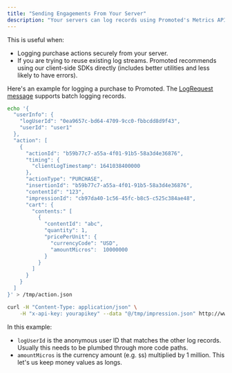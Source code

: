 ```yaml
---
title: "Sending Engagements From Your Server"
description: "Your servers can log records using Promoted's Metrics API. The [Metrics API accepts LogRequest proto messages as JSON HTTP requests](https://github.com/promotedai/schema/search?q=%22message+LogRequest%22)."
---
```


This is useful when:

* Logging purchase actions securely from your server.
* If you are trying to reuse existing log streams. Promoted recommends using our client-side SDKs directly (includes better utilities and less likely to have errors).

Here's an example for logging a purchase to Promoted. The [LogRequest message](https://github.com/promotedai/schema/search?q=%22message+LogRequest%22) supports batch logging records.

```bash Shell
echo '{  
  "userInfo": {  
    "logUserId": "0ea9657c-bd64-4709-9cc0-fbbcdd8d9f43",
    "userId": "user1"
  },  
  "action": [  
    {  
      "actionId": "b59b77c7-a55a-4f01-91b5-58a3d4e36876",  
      "timing": {
        "clientLogTimestamp": 1641038400000
      },
      "actionType": "PURCHASE",
      "insertionId": "b59b77c7-a55a-4f01-91b5-58a3d4e36876",
      "contentId": "123",
      "impressionId": "cb97da40-1c56-45fc-b8c5-c525c384ae48",
      "cart": {
        "contents:" [
          {
            "contentId": "abc",
            "quantity": 1,
            "pricePerUnit": {
              "currencyCode": "USD",
              "amountMicros":  10000000
            }
          }
        ]
      }
    }
  ]  
}' > /tmp/action.json

curl -H "Content-Type: application/json" \
    -H "x-api-key: yourapikey" --data "@/tmp/impression.json" http://www.promoted.ai/log
```

In this example:

* `logUserId` is the anonymous user ID that matches the other log records. Usually this needs to be plumbed through more code paths.
* `amountMicros` is the currency amount (e.g. `$`s) multiplied by 1 million. This let's us keep money values as longs.